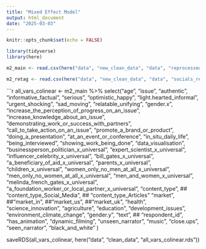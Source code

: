 ---
title: "Mixed Effect Model"
output: html_document
date: "2025-03-03"
---

```{r setup, include=FALSE}
knitr::opts_chunk$set(echo = FALSE)
```

```{r}
library(tidyverse)
library(here)
```

```{r} 

m2_main <- read.csv(here("data", "new_clean_data", "data", "reprocessed_M2_data.csv"))

m2_retag <- read.csv(here("data", "new_clean_data", "data", "socials_retagged_intention.csv"))

```

```{r}
all_vars_colinear <- m2_main %>% 
  select("age",
         "issue",
         "authentic",
       "informative_factual",
        "serious",
       "optimistic_happy",
      "light.hearted_informal",
      "urgent_shocking",
      "sad_moving",
    "relatable_unifying",
    "gender.x",
    "increase_the_perception_of_progress_on_an_issue",
    "increase_knowledge_about_an_issue",
    "demonstrating_work_or_success_with_partners",
    "call_to_take_action_on_an_issue",
    "promote_a_brand_or_product",
    "doing_a_presentation",
    "at_an_event_or_conference",
    "in_situ_daily_life",
    "being_interviewed",
    "showing_work_being_done",
    "data_visualisation",
    "businessperson_politician_x_universal",
    "expert_scientist_x_universal",
    "influencer_celebrity_x_universal",
    "bill_gates_x_universal",
    "a_beneficiary_of_aid_x_universal",
    "parents_x_universal",
    "children_x_universal",
    "women_only_no_men_at_all_x_universal",
    "men_only_no_women_at_all_x_universal",
    "men_and_women_x_universal",
    "melinda_french_gates_x_universal",
    "a_foundation_worker_or_local_partner_x_universal",
    "content_type",
   ## "content_type_Social_Media",
    ## "content_type_Articles"
    "market",
    ##"market_in",
    ##"market_us",
    ##"market_uk",
    "health",
    "science_innovation",
    "agriculture",
    "education",
    "development_issues",
    "environment_climate_change",
    "gender.y", 
    "text", 
  ##  "respondent_id", 
    "has_animation",
    "dynamic_filming",
     "unseen_narrator",
      "music",
      "close.ups",
       "seen_narrator",
       "black_and_white"
)



saveRDS(all_vars_colinear, here("data", "clean_data", "all_vars_colinear.rds"))


